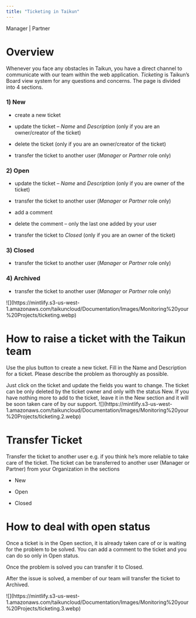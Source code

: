 ```yaml
---
title: "Ticketing in Taikun"
---
```


<Icon icon="user-tie" iconType="solid" /> Manager | <Icon icon="handshake" iconType="solid" /> Partner

# Overview&#x20;

Whenever you face any obstacles in Taikun, you have a direct channel to communicate with our team within the web application. *Ticketing* is Taikun’s Board view system for any questions and concerns. The page is divided into 4 sections.

### **1) New**

* create a new ticket

* update the ticket – *Name* and *Description* (only if you are an owner/creator of the ticket)

* delete the ticket (only if you are an owner/creator of the ticket)

* transfer the ticket to another user (*Manager* or *Partner* role only)

### **2) Open**

* update the ticket – *Name* and *Description* (only if you are owner of the ticket)

* transfer the ticket to another user (*Manager* or *Partner* role only)

* add a comment

* delete the comment – only the last one added by your user

* transfer the ticket to *Closed* (only if you are an owner of the ticket)

### **3) Closed**

* transfer the ticket to another user (*Manager* or *Partner* role only)

### **4) Archived**

* transfer the ticket to another user (*Manager* or *Partner* role only)

<Frame caption="Ticketing">
  ![](https://mintlify.s3-us-west-1.amazonaws.com/taikuncloud/Documentation/Images/Monitoring%20your%20Projects/ticketing.webp)
</Frame>

# How to raise a ticket with the Taikun team

Use the plus button to create a new ticket. Fill in the Name and Description for a ticket. Please describe the problem as thoroughly as possible.

<AccordionGroup>
  <Accordion title="Update the ticket" icon="file-pen">
    Just click on the ticket and update the fields you want to change.
  </Accordion>

  <Accordion title="Delete the ticket." icon="trash">
    The ticket can be only deleted by the ticket owner and only with the status New.
  </Accordion>

  <Accordion title="Let our team take care of the ticket." icon="heart-circle-check">
    If you have nothing more to add to the ticket, leave it in the New section and it will be soon taken care of by our support.
  </Accordion>
</AccordionGroup>

<Frame caption="Create New Ticket">
  ![](https://mintlify.s3-us-west-1.amazonaws.com/taikuncloud/Documentation/Images/Monitoring%20your%20Projects/ticketing.2.webp)
</Frame>

# Transfer Ticket

Transfer the ticket to another user e.g. if you think he’s more reliable to take care of the ticket. The ticket can be transferred to another user (Manager or Partner) from your Organization in the sections

* New

* Open

* Closed

# How to deal with open status

Once a ticket is in the Open section, it is already taken care of or is waiting for the problem to be solved. You can add a comment to the ticket and you can do so only in Open status.

Once the problem is solved you can transfer it to Closed.

After the issue is solved, a member of our team will transfer the ticket to Archived.

<Frame caption="Edit Ticket">
  ![](https://mintlify.s3-us-west-1.amazonaws.com/taikuncloud/Documentation/Images/Monitoring%20your%20Projects/ticketing.3.webp)
</Frame>